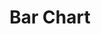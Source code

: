 ---
title: Bar Chart
tabs: ['Bar Chart', 'Line Chart', 'Quadrant Chart', 'Waterfall Chart']
description: Usage instructions for charts and graphs
---